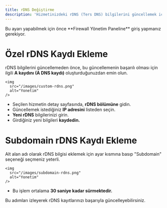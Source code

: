 ```yaml
---
title: rDNS Değiştirme
description: 'Hizmetinizdeki rDNS (Ters DNS) bilgilerini güncellemek için aşağıdaki adımları izleyin.'
---
```


<Card title="Uyarı!" icon="circle-exclamation" href="/firewall/introduction" color="#CC0000">
  Bu ayarı yapabilmek için önce **Firewall Yönetim Paneline** giriş yapmanız gerekiyor.
</Card>

# Özel rDNS Kaydı Ekleme
<Warning>rDNS bilgilerini güncellemeden önce, bu güncellemenin başarılı olması için ilgili **A kaydını (A DNS kaydı)** oluşturduğunuzdan emin olun.</Warning>

    <img
      src="/images/custom-rdns.png"
      alt="Yonetim"
    />

- Seçilen hizmetin detay sayfasında, **rDNS bölümüne** gidin.
- Güncellemek istediğiniz **IP adresini** listeden seçin.
- **Yeni rDNS** bilgilerinizi girin.
- Girdiğiniz yeni bilgileri **kaydedin.**

# Subdomain rDNS Kaydı Ekleme
<Warning>Alt alan adı olarak rDNS bilgisi eklemek için ayar kısmına basıp "Subdomain" seçeneği seçmeniz yeterli.</Warning>

    <img
      src="/images/subdomain-rdns.png"
      alt="Yonetim"
    />

- Bu işlem ortalama **30 saniye kadar sürmektedir.**

Bu adımları izleyerek rDNS kayıtlarınızı başarıyla güncelleyebilirsiniz.
